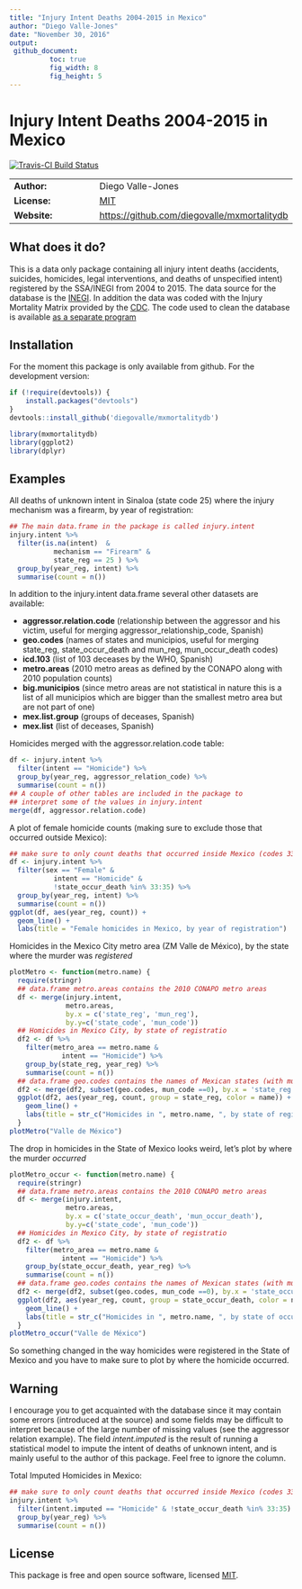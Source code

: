 ```yaml
---
title: "Injury Intent Deaths 2004-2015 in Mexico"
author: "Diego Valle-Jones"
date: "November 30, 2016"
output: 
 github_document:
          toc: true
          fig_width: 8
          fig_height: 5
---
```


Injury Intent Deaths 2004-2015 in Mexico
========================================================

[![Travis-CI Build Status](https://travis-ci.org/diegovalle/mxmortalitydb.svg?branch=master)](https://travis-ci.org/diegovalle/mxmortalitydb)

|              |          |
|--------------|---------------|
| __Author:__ | Diego Valle-Jones |
| __License:__ | [MIT](http://en.wikipedia.org/wiki/MIT_License) |
| __Website:__ | [https://github.com/diegovalle/mxmortalitydb](https://github.com/diegovalle/mxmortalitydb) |

## What does it do?

This is a data only package containing all injury intent deaths (accidents, suicides, homicides, legal interventions, and deaths of unspecified intent) registered by the SSA/INEGI from 2004 to 2015. The data source for the database is the [INEGI](http://www.inegi.org.mx/est/contenidos/proyectos/registros/vitales/mortalidad/default.aspx). In addition the data was coded with the Injury Mortality Matrix provided by the [CDC](http://www.cdc.gov/nchs/data/ice/icd10_transcode.pdf). The code used to clean the database is available [as a separate program](https://github.com/diegovalle/death.index)

## Installation

For the moment this package is only available from github. For the development version:

```r
if (!require(devtools)) {
    install.packages("devtools")
}
devtools::install_github('diegovalle/mxmortalitydb')
```

```r
library(mxmortalitydb)
library(ggplot2)
library(dplyr)
```

## Examples

All deaths of unknown intent in Sinaloa (state code 25) where the injury mechanism was a firearm, by year of registration:

```r
## The main data.frame in the package is called injury.intent
injury.intent %>%
  filter(is.na(intent)  & 
           mechanism == "Firearm" & 
           state_reg == 25 ) %>%
  group_by(year_reg, intent) %>%
  summarise(count = n())

```

In addition to the injury.intent data.frame several other datasets are available:

* __aggressor.relation.code__ (relationship between the aggressor and his victim, useful for merging aggressor_relationship_code, Spanish)
* __geo.codes__ (names of states and municipios, useful for merging state_reg, state_occur_death and mun_reg, mun_occur_death codes)
* __icd.103__ (list of 103 deceases by the WHO, Spanish)
* __metro.areas__ (2010 metro areas as defined by the CONAPO along with 2010 population counts)
* __big.municipios__ (since metro areas are not statistical in nature this is a list of all 
  municipios which are bigger than the smallest metro area but are not part of one)
* __mex.list.group__ (groups of deceases, Spanish)
* __mex.list__ (list of deceases, Spanish)

Homicides merged with the aggressor.relation.code table:

```r
df <- injury.intent %>%
  filter(intent == "Homicide") %>%
  group_by(year_reg, aggressor_relation_code) %>%
  summarise(count = n())
## A couple of other tables are included in the package to
## interpret some of the values in injury.intent
merge(df, aggressor.relation.code)
```

A plot of female homicide counts (making sure to exclude those that occurred outside Mexico):

```r
## make sure to only count deaths that occurred inside Mexico (codes 33 to 35 are USA, LATAM and Other)
df <- injury.intent %>%
  filter(sex == "Female" & 
           intent == "Homicide" & 
           !state_occur_death %in% 33:35) %>%
  group_by(year_reg, intent) %>%
  summarise(count = n())
ggplot(df, aes(year_reg, count)) +
  geom_line() +
  labs(title = "Female homicides in Mexico, by year of registration")
```


Homicides in the Mexico City metro area (ZM Valle de México), by the state where the murder was *registered*

```r
plotMetro <- function(metro.name) {
  require(stringr)
  ## data.frame metro.areas contains the 2010 CONAPO metro areas
  df <- merge(injury.intent, 
              metro.areas, 
              by.x = c('state_reg', 'mun_reg'), 
              by.y=c('state_code', 'mun_code'))
  ## Homicides in Mexico City, by state of registratio
  df2 <- df %>%
    filter(metro_area == metro.name & 
             intent == "Homicide") %>%
    group_by(state_reg, year_reg) %>%
    summarise(count = n())
  ## data.frame geo.codes contains the names of Mexican states (with mun_code 0) and municipios
  df2 <- merge(df2, subset(geo.codes, mun_code ==0), by.x = 'state_reg', by.y = 'state_code')
  ggplot(df2, aes(year_reg, count, group = state_reg, color = name)) +
    geom_line() +
    labs(title = str_c("Homicides in ", metro.name, ", by state of registration"))
  }
plotMetro("Valle de México")
```

The drop in homicides in the State of Mexico looks weird, let's plot by where the murder *occurred*

```r
plotMetro_occur <- function(metro.name) {
  require(stringr)
  ## data.frame metro.areas contains the 2010 CONAPO metro areas
  df <- merge(injury.intent, 
              metro.areas, 
              by.x = c('state_occur_death', 'mun_occur_death'), 
              by.y=c('state_code', 'mun_code'))
  ## Homicides in Mexico City, by state of registratio
  df2 <- df %>%
    filter(metro_area == metro.name & 
             intent == "Homicide") %>%
    group_by(state_occur_death, year_reg) %>%
    summarise(count = n())
  ## data.frame geo.codes contains the names of Mexican states (with mun_code 0) and municipios
  df2 <- merge(df2, subset(geo.codes, mun_code ==0), by.x = 'state_occur_death', by.y = 'state_code')
  ggplot(df2, aes(year_reg, count, group = state_occur_death, color = name)) +
    geom_line() +
    labs(title = str_c("Homicides in ", metro.name, ", by state of occurrence"))
  }
plotMetro_occur("Valle de México")
```

So something changed in the way homicides were registered in the State of Mexico and you have to make sure to plot by where the homicide occurred.

## Warning

I encourage you to get acquainted with the database since it may contain some errors (introduced at the source) and some fields may be difficult to interpret because of the large number of missing values (see the aggressor relation example). The field _intent.imputed_ is the result of running a statistical model to impute the intent of deaths of unknown intent, and is mainly useful to the author of this package. Feel free to ignore the column.

Total Imputed Homicides in Mexico:

```r
## make sure to only count deaths that occurred inside Mexico (codes 33 to 35 are USA, LATAM and Other)
injury.intent %>%
  filter(intent.imputed == "Homicide" & !state_occur_death %in% 33:35) %>%
  group_by(year_reg) %>%
  summarise(count = n())
```

## License

This package is free and open source software, licensed [MIT](http://en.wikipedia.org/wiki/MIT_License).
